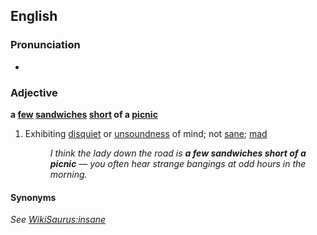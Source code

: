 == English ==
=== Pronunciation ===
* {{audio|en-uk-a few sandwiches short of a picnic.ogg|Audio (UK)}}

=== Adjective ===
'''a [[few]] [[sandwich]]es [[short]] of a [[picnic]]'''
# {{idiom}} Exhibiting [[disquiet]] or [[unsoundness]] of mind; not [[sane]]; [[mad]]
#: ''I think the lady down the road is '''a few sandwiches short of a picnic''' &mdash; you often hear strange bangings at odd hours in the morning.''

==== Synonyms ====
''See [[WikiSaurus:insane]]''